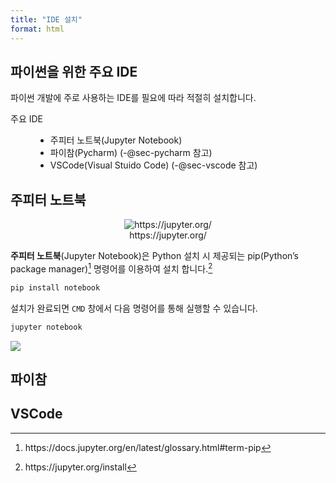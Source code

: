 ```yaml
---
title: "IDE 설치"
format: html
---
```


## 파이썬을 위한 주요 IDE {#sec-python-ide}

파이썬 개발에 주로 사용하는 IDE를 필요에 따라 적절히 설치합니다.

주요 IDE

:   -   주피터 노트북(Jupyter Notebook)
    -   파이참(Pycharm) (-@sec-pycharm 참고)
    -   VSCode(Visual Stuido Code) (-@sec-vscode 참고)

## 주피터 노트북 {#sec-jupyter-notebook}

<center>
![https://jupyter.org/](https://jupyter.org/assets/logos/rectanglelogo-greytext-orangebody-greymoons.svg)
</center>

**주피터 노트북**(Jupyter Notebook)은 Python 설치 시 제공되는 pip(Python's package manager)[^90_install_ide-1] 명령어를 이용하여 설치 합니다.[^90_install_ide-2]

[^90_install_ide-1]:  https://docs.jupyter.org/en/latest/glossary.html#term-pip

[^90_install_ide-2]: https://jupyter.org/install

``` python
pip install notebook
```

설치가 완료되면 `CMD` 창에서 다음 명령어를 통해 실행할 수 있습니다.

``` python
jupyter notebook
```

![](images/jupyter_notebook.png)


## 파이참 {#sec-pycharm}

## VSCode {#sec-vscode}
